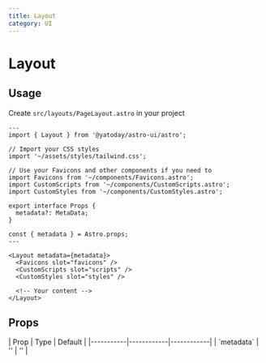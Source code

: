 ```yaml
---
title: Layout
category: UI
---
```


# Layout

## Usage

Create `src/layouts/PageLayout.astro` in your project

```astro
---
import { Layout } from '@yatoday/astro-ui/astro';

// Import your CSS styles
import '~/assets/styles/tailwind.css';

// Use your Favicons and other components if you need to
import Favicons from '~/components/Favicons.astro';
import CustomScripts from '~/components/CustomScripts.astro';
import CustomStyles from '~/components/CustomStyles.astro';

export interface Props {
  metadata?: MetaData;
}

const { metadata } = Astro.props;
---

<Layout metadata={metadata}>
  <Favicons slot="favicons" />
  <CustomScripts slot="scripts" />
  <CustomStyles slot="styles" />

  <!-- Your content -->
</Layout>
```

## Props

<div className="overflow-x-auto">
  <div className="min-w-xl">
    | Prop | Type | Default | 
    |-----------|------------|------------| 
    | `metadata` | '' | '' |
  </div>
</div>
